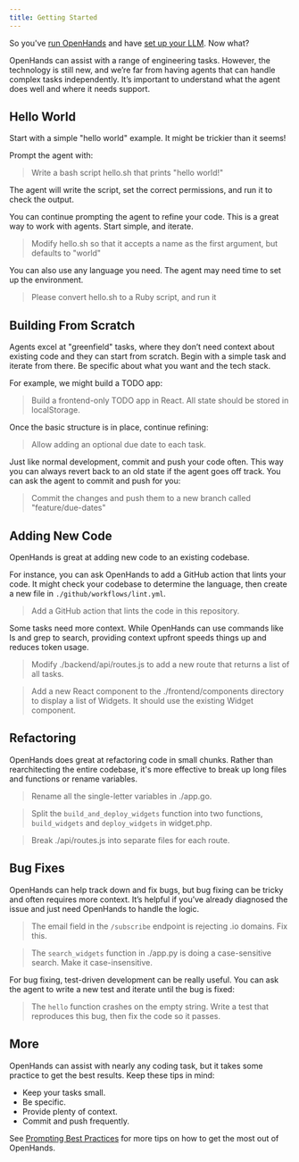 ```yaml
---
title: Getting Started
---
```


So you've [run OpenHands](./installation) and have
[set up your LLM](./installation#setup). Now what?

OpenHands can assist with a range of engineering tasks. However, the technology is still new, and we’re far from having
agents that can handle complex tasks independently. It’s important to understand what the agent does well and where it
needs support.

## Hello World

Start with a simple "hello world" example. It might be trickier than it seems!

Prompt the agent with:
> Write a bash script hello.sh that prints "hello world!"

The agent will write the script, set the correct permissions, and run it to check the output.

You can continue prompting the agent to refine your code. This is a great way to
work with agents. Start simple, and iterate.

> Modify hello.sh so that it accepts a name as the first argument, but defaults to "world"

You can also use any language you need. The agent may need time to set up the environment.

> Please convert hello.sh to a Ruby script, and run it

## Building From Scratch

Agents excel at "greenfield" tasks, where they don’t need context about existing code and
they can start from scratch.
Begin with a simple task and iterate from there. Be specific about what you want and the tech stack.

For example, we might build a TODO app:

> Build a frontend-only TODO app in React. All state should be stored in localStorage.

Once the basic structure is in place, continue refining:

> Allow adding an optional due date to each task.

Just like normal development, commit and push your code often.
This way you can always revert back to an old state if the agent goes off track.
You can ask the agent to commit and push for you:

> Commit the changes and push them to a new branch called "feature/due-dates"

## Adding New Code

OpenHands is great at adding new code to an existing codebase.

For instance, you can ask OpenHands to add a GitHub action that lints your code. It might check your codebase to
determine the language, then create a new file in `./github/workflows/lint.yml`.

> Add a GitHub action that lints the code in this repository.

Some tasks need more context. While OpenHands can use commands like ls and grep to search, providing context upfront
speeds things up and reduces token usage.

> Modify ./backend/api/routes.js to add a new route that returns a list of all tasks.

> Add a new React component to the ./frontend/components directory to display a list of Widgets.
> It should use the existing Widget component.

## Refactoring

OpenHands does great at refactoring code in small chunks. Rather than rearchitecting the entire codebase,
it's more effective to break up long files and functions or rename variables.

> Rename all the single-letter variables in ./app.go.

> Split the `build_and_deploy_widgets` function into two functions, `build_widgets` and `deploy_widgets` in widget.php.

> Break ./api/routes.js into separate files for each route.

## Bug Fixes

OpenHands can help track down and fix bugs, but bug fixing can be tricky and often requires more context.
It’s helpful if you’ve already diagnosed the issue and just need OpenHands to handle the logic.

> The email field in the `/subscribe` endpoint is rejecting .io domains. Fix this.

> The `search_widgets` function in ./app.py is doing a case-sensitive search. Make it case-insensitive.

For bug fixing, test-driven development can be really useful. You can ask the agent to write a new test and iterate
until the bug is fixed:

> The `hello` function crashes on the empty string. Write a test that reproduces this bug, then fix the code so it passes.

## More

OpenHands can assist with nearly any coding task, but it takes some practice to get the best results.
Keep these tips in mind:
* Keep your tasks small.
* Be specific.
* Provide plenty of context.
* Commit and push frequently.

See [Prompting Best Practices](./prompting/prompting-best-practices) for more tips on how to get the most out of OpenHands.
